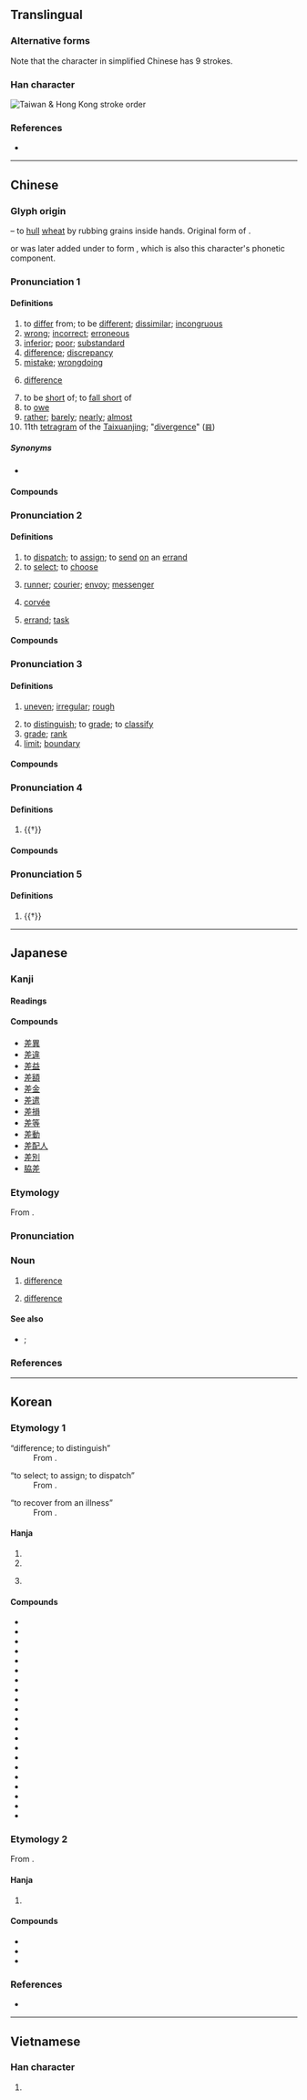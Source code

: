 {{also|着|羞}}
{{character info}}
==Translingual==
{{ja-forms|[[差]]|[[差]]|[[差]]}}

===Alternative forms===
Note that the character in simplified Chinese has 9 strokes. {{Han simp|f=𦍌丿|t=⺶}}

===Han character===
[[File:差 筆順.jpg|thumb|Taiwan & Hong Kong stroke order]]
{{Han char|rn=48|rad=工|as=07|sn=10|four=80211|canj=TQM|ids=⿱𦍌⿰丿工(HTJK),⿸⺶工(GV)}}
{{stroke order|stroke=10}}

===References===
* {{Han ref|kx=0326.020|dkj=08732|dj=0629.120|hdz=10413.040|uh=5DEE|ud=24046|bh=AE74|bd=44660}}

----

==Chinese==
{{zh-forms|alt=荖,𢀩,𢀠,𢀞}}

===Glyph origin===
{{Han etym}}
{{Han compound|來|𠂇|ls=ic|t1=wheat|t2=left hand}} – to [[hull]] [[wheat]] by rubbing grains inside hands. Original form of {{och-l|搓|to rub with hands; to scrub; to twist}}.

{{zh-l|*工}} or {{zh-l|*口}} was later added under {{lang|zh|𠂇}} to form {{och-l|左|left}}, which is also this character's phonetic component.

===Pronunciation 1===
{{zh-pron
|m=chā,chà
|m_note=chā - literary (“to differ; mistake; (''maths'') difference; barely”); chà - colloquial (“to differ; wrong; inferior; to be short of; to owe”)
|c=caa1
|h=pfs=chhâ
|md=chă
|mn=chha
|w=1tsho
|mc=1+2+3
|oc=1,2+3+4
|cat=v,n,a,adv
}}

====Definitions====
{{zh-hanzi}}

# to [[differ]] from; to be [[different]]; [[dissimilar]]; [[incongruous]]
# [[wrong]]; [[incorrect]]; [[erroneous]]
# [[inferior]]; [[poor]]; [[substandard]]
# [[difference]]; [[discrepancy]]
# [[mistake]]; [[wrongdoing]]
# {{lb|zh|mathematics}} [[difference]]
# to be [[short]] of; to [[fall short]] of
# to [[owe]]
# [[rather]]; [[barely]]; [[nearly]]; [[almost]]
# 11th [[tetragram]] of the [[Taixuanjing]]; "[[divergence]]" ([[𝌐]])

=====Synonyms=====
* {{sense|inferior}}
{{zh-syn-saurus|差勁}}

====Compounds====
{{zh-der|一丈差九尺|一字不差|一差二誤|一差二錯|一差半錯|一念之差|三差五錯|三差兩錯|不差|不差不錯|不差什麼|不差毫釐|不差毫髮|不差累黍|個別差異|偏差|偏差理論|偏差者|偏差行為|光差|光行差|兩性差異|公差|出差錯|分毫不差|千差萬別|千差萬差，來人不差|反差|周年視差|外合裡差|天差地別|天差地遠|失之毫釐，差之千里|失之毫釐，差以千里|官差吏差，來人不差|少差|差一點兒|差三錯四|差不上下|差不多|差不離|差之毫釐，失之千里|差之毫釐，繆以千里|差事|差人|差以毫釐，失之千里|差以豪釐，謬以千里|差價|差分|差別|差別待遇|差勁|差動滑車|差半車麥秸|差可|差失|差強人意|差忒|差惡|差數|差次|差池|差爭|差異|差異法|差眼|差等|差聲兒|差若豪釐，繆以千里|差號|差越|差距|差迭|差速齒輪|差遲|差配兒|差錯|差額|差額選舉|差點兒|平均時差|時差|時間差攻擊|東差西誤|歲差|毫釐之差|毫髮不差|海洋溫差發電|溫差|潮差|爭差|相差|相差無幾|視差|萬別千差|秒差距|等差|等差級數|絲毫不差|色差|落差|言差語錯|話差|語意差別量表|誤差|貧富差距|貿易差額|貿易逆差|貿易順差|逆差|陰差陽錯|陰錯陽差|隔三差五|雙差|順差|差點沒|踏差:ta̍h-chha;Min Nan}}

===Pronunciation 2===
{{zh-pron
|m=chāi
|c=caai1
|h=pfs=chhâi
|md=chă̤
|mn=qz,tw,xm:chhe/zz:chhee/chhai
|mn_note=chhe/chhee - vernacular; chhai - literary
|w=1tsha
|mc=4
|oc=2+3,1
|cat=v,n
}}

====Definitions====
{{zh-hanzi}}

# to [[dispatch]]; to [[assign]]; to [[send]] [[on]] an [[errand]]
# to [[select]]; to [[choose]]
# {{lb|zh|historical}} [[runner]]; [[courier]]; [[envoy]]; [[messenger]]
# {{lb|zh|historical}} [[corvée]]
# [[errand]]; [[task]]

====Compounds====
{{zh-der|fold=1|丁差|交差|信差|公差|兼差|出公差|出大差|出差|出差費|出紅差|到差|報差|大差|夫差|官差|專差|小差事兒|差事|差人|差使|差委|差官|差役|差批|差排|差撥|差旅費|差法|差發|差票|差置|差輪|差遣|差錢|差除|帶俸差操|得差|打差|承差|押差|搪差使|撤差|放富差貧|欽差|欽差大臣|當差|當差的|白差使|皁差|皇帝不差餓兵|神差鬼使|科差|緊差緊做|考差|聽差|苦差事|解差|調差|貓兒頭差事|賣富差貧|辦差|郵差|銷差|開小差|開差|面子上的差使|鬼使神差|點差}}

===Pronunciation 3===
{{zh-pron
|m=cī
|c=ci1
|h=
|md=chĭ
|mn=qz:chhir/tp,xm:chhu/kh,zz:chhi/qz:chha/xm:chhe
|w=1tshr
|mc=1+2+3
|oc=4,6
|cat=a
}}

====Definitions====
{{zh-hanzi}}

# [[uneven]]; [[irregular]]; [[rough]]
#: {{zh-x|參{cēn}差{cī}|uneven}}
# to [[distinguish]]; to [[grade]]; to [[classify]]
# [[grade]]; [[rank]]
# [[limit]]; [[boundary]]

====Compounds====
{{zh-der|fold=1|參差|參差不齊|差品|差序|差池|差等|差肩|櫛比鱗差|犬牙差互|玉參差|齵差}}

===Pronunciation 4===
{{zh-pron
|m=cuō
|c=co1
|oc=5,n
|cat=v
}}

====Definitions====
{{zh-hanzi}}

# {{†}} {{zh-original|搓|to [[rub]] with one's [[hands]]; to [[scrub]]; to [[twist]]}}

====Compounds====
{{zh-der|fold=1|扳差頭|景差}}

===Pronunciation 5===
{{zh-pron
|m=chài
|c=caai3
|mc=5
|oc=n,5
|cat=v
}}

====Definitions====
{{zh-hanzi}}

# {{†}} {{zh-original|瘥|to [[recover]] from an [[illness]]}}

{{zh-cat|Beginning|Elementary}}

----

==Japanese==

===Kanji===
{{ja-kanji|grade=4|rs=工07}}

====Readings====
{{ja-readings
|goon=し, しゃ, せ
|kanon=し, さ, さい
|kun=さ-す, たが-う, たがい
}}

====Compounds====
{{der-top|Compounds}}
* [[差異]]
* [[差違]]
* [[差益]]
* [[差額]]
* [[差金]]
* [[差遣]]
* [[差損]]
* [[差等]]
* [[差動]]
* [[差配人]]
* [[差別]]
* [[脇差]]
{{der-bottom}}

===Etymology===
{{ja-kanjitab|yomi=o|さ}}

From {{der|ja|ltc|sort=さ|-}} {{ltc-l|差}}.

===Pronunciation===
{{ja-pron|yomi=kanon|さ|acc=0|acc_ref=DJR}}

===Noun===
{{ja-noun|さ}}

# {{lb|ja|sort=さ|generally}} [[difference]]
#: {{ja-usex|資%金%力で'''差'''を付ける|し%きん %りょく で '''さ''' を つける|to make a '''difference''' in the financial power}}
#: {{synonyms|ja|差異|tr1=sai|違い|tr2=chigai}}
# {{lb|ja|sort=さ|arithmetic}} [[difference]]
#: {{ja-usex|九%十と七%十%八の'''差'''は十%二である。|きゅう%じゅう と なな%じゅう%はち の '''さ''' は じゅう%に で ある。|The '''difference''' of ninety and seventy-eight is twelve.}}
#: {{antonyms|ja|和|tr=wa|q=[[sum]]}}

====See also====
* {{ja-r|被%減%数|ひ%げん%すう}}; {{ja-r|減%数|げん%すう}}

===References===
<references/>

----

==Korean==

===Etymology 1===
{{hanja-sinjeung|차|cha}}
; “difference; to distinguish”
: From {{der|ko|ltc|-}} {{ltc-l|差|id=2|to differ}}.
: {{hanja-dongguk|챙|chay}}

; “to select; to assign; to dispatch”
: From {{der|ko|ltc|-}} {{ltc-l|差|id=4|to select}}.
: {{hanja-dongguk|창|cha}}

; “to recover from an illness”
: From {{der|ko|ltc|-}} {{ltc-l|差|id=5|to recover from an illness}}.
: {{hanja-dongguk|챙〮|chay}}

====Hanja====
{{ko-hanja-search}}
{{ko-hanja|다르다|다를|차}}

# {{hanja form of|차|[[difference]]; to [[distinguish]]}}
# {{hanja form of|차|to [[select]]; to [[assign]]; to [[dispatch]]}}
# {{hanja form of|차|to [[recover]] from an [[illness]]}}
#:{{uxi|ko|쾌'''차''' (快'''差''')|tr=kwae'''cha'''|complete '''recovery from an illness'''}}

====Compounds====
{{der-top3|Compounds}}
* {{ko-l|차이|差異}}
* {{ko-l|차별|差別}}
* {{ko-l|차등|差等}}
* {{ko-l|차익|差益}}
* {{ko-l|차액|差額}}
* {{ko-l|차도|差度}}
* {{ko-l|격차|隔差}}
* {{ko-l|낙차|落差}}
* {{ko-l|오차|誤差}}
* {{ko-l|시차|時差}}
* {{ko-l|차출|差出}}
* {{ko-l|차입|差入}}
* {{ko-l|쾌차|快差}}
* {{ko-l|차분|差分}}
* {{ko-l|편차|偏差}}
* {{ko-l|차감|差減}}
* {{ko-l|차사|差使}}
* {{ko-l|차비|差備}}
* {{ko-l|경차|經差}}
* {{ko-l|개인차|個人差}}
* {{ko-l|세대차|世代差}}
{{der-bottom}}

===Etymology 2===
From {{der|ko|ltc|-}} {{ltc-l|差|id=1|uneven}}.

{{hanja-dongguk|칑|chuy}}

{{hanja-sinjeung|치|chi}}

====Hanja====
{{ko-hanja|어긋나다|어긋날|치}}

# {{lb|ko|literary}} {{hanja form of|치|[[uneven]]; [[irregular]]; [[rough]]}}

====Compounds====
{{der-top3|Compounds}}
* {{ko-l|참치|參差}}
* {{ko-l|치지|差池}}
* {{ko-l|참치부제|參差不齊}}
{{der-bottom}}

===References===
* {{R:hanjadoc|2953}}

----

==Vietnamese==

===Han character===
{{vi-hantu|[[sai]], [[sái]], [[si]], [[sươi]], [[sau]], [[sây]], [[soa]]|rs=工07}}

# {{rfdef|vi|sort=工07}}